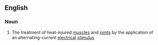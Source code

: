==English==

===Noun===
{{en-noun|head=[[interferential]] [[stimulation]]|-}}

# {{context|medicine|lang=en}} The treatment of heat-injured [[muscle]]s and [[joint]]s by the application of an alternating-current [[electrical]] [[stimulus]]